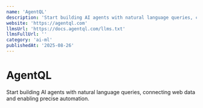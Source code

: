 ```yaml
---
name: 'AgentQL'
description: 'Start building AI agents with natural language queries, connecting web data and enabling precise automation.'
website: 'https://agentql.com'
llmsUrl: 'https://docs.agentql.com/llms.txt'
llmsFullUrl: ''
category: 'ai-ml'
publishedAt: '2025-08-26'
---
```


# AgentQL

Start building AI agents with natural language queries, connecting web data and enabling precise automation.
